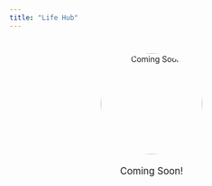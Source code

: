 ```yaml
---
title: "Life Hub"
---
```


<div style="text-align: center; margin-top: 40px;">

  <img src="images/research_analysis.png" width="180px" height="180px"
       style="border-radius: 50%; object-fit: cover;" alt="Coming Soon">

  <p style="margin-top: 20px; font-size: 1.2em;">Coming Soon!</p>

</div>
